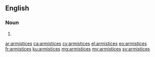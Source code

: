 ==English==

===Noun===
{{head|en|plural}}

# {{plural of|armistice|lang=en}}

[[ar:armistices]]
[[ca:armistices]]
[[cy:armistices]]
[[el:armistices]]
[[eo:armistices]]
[[fr:armistices]]
[[ku:armistices]]
[[mg:armistices]]
[[my:armistices]]
[[sv:armistices]]